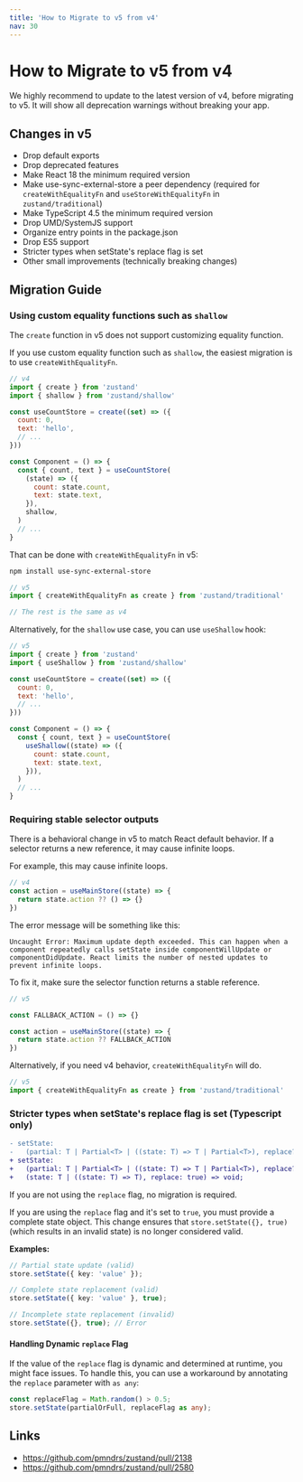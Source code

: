 ```yaml
---
title: 'How to Migrate to v5 from v4'
nav: 30
---
```


# How to Migrate to v5 from v4

We highly recommend to update to the latest version of v4, before migrating to v5. It will show all deprecation warnings without breaking your app.

## Changes in v5

- Drop default exports
- Drop deprecated features
- Make React 18 the minimum required version
- Make use-sync-external-store a peer dependency (required for `createWithEqualityFn` and `useStoreWithEqualityFn` in `zustand/traditional`)
- Make TypeScript 4.5 the minimum required version
- Drop UMD/SystemJS support
- Organize entry points in the package.json
- Drop ES5 support
- Stricter types when setState's replace flag is set
- Other small improvements (technically breaking changes)

## Migration Guide

### Using custom equality functions such as `shallow`

The `create` function in v5 does not support customizing equality function.

If you use custom equality function such as `shallow`,
the easiest migration is to use `createWithEqualityFn`.

```js
// v4
import { create } from 'zustand'
import { shallow } from 'zustand/shallow'

const useCountStore = create((set) => ({
  count: 0,
  text: 'hello',
  // ...
}))

const Component = () => {
  const { count, text } = useCountStore(
    (state) => ({
      count: state.count,
      text: state.text,
    }),
    shallow,
  )
  // ...
}
```

That can be done with `createWithEqualityFn` in v5:

```bash
npm install use-sync-external-store
```

```js
// v5
import { createWithEqualityFn as create } from 'zustand/traditional'

// The rest is the same as v4
```

Alternatively, for the `shallow` use case, you can use `useShallow` hook:

```js
// v5
import { create } from 'zustand'
import { useShallow } from 'zustand/shallow'

const useCountStore = create((set) => ({
  count: 0,
  text: 'hello',
  // ...
}))

const Component = () => {
  const { count, text } = useCountStore(
    useShallow((state) => ({
      count: state.count,
      text: state.text,
    })),
  )
  // ...
}
```

### Requiring stable selector outputs

There is a behavioral change in v5 to match React default behavior.
If a selector returns a new reference, it may cause infinite loops.

For example, this may cause infinite loops.

```js
// v4
const action = useMainStore((state) => {
  return state.action ?? () => {}
})
```

The error message will be something like this:

```
Uncaught Error: Maximum update depth exceeded. This can happen when a component repeatedly calls setState inside componentWillUpdate or componentDidUpdate. React limits the number of nested updates to prevent infinite loops.
```

To fix it, make sure the selector function returns a stable reference.

```js
// v5

const FALLBACK_ACTION = () => {}

const action = useMainStore((state) => {
  return state.action ?? FALLBACK_ACTION
})
```

Alternatively, if you need v4 behavior, `createWithEqualityFn` will do.

```js
// v5
import { createWithEqualityFn as create } from 'zustand/traditional'
```


### Stricter types when setState's replace flag is set (Typescript only)

```diff
- setState:
-   (partial: T | Partial<T> | ((state: T) => T | Partial<T>), replace?: boolean | undefined) => void;
+ setState:
+   (partial: T | Partial<T> | ((state: T) => T | Partial<T>), replace?: false) => void;
+   (state: T | ((state: T) => T), replace: true) => void;
```

If you are not using the `replace` flag, no migration is required.

If you are using the `replace` flag and it's set to `true`, you must provide a complete state object.
This change ensures that `store.setState({}, true)` (which results in an invalid state) is no longer considered valid.

**Examples:**

```ts
// Partial state update (valid)
store.setState({ key: 'value' });

// Complete state replacement (valid)
store.setState({ key: 'value' }, true);

// Incomplete state replacement (invalid)
store.setState({}, true); // Error
```

#### Handling Dynamic `replace` Flag

If the value of the `replace` flag is dynamic and determined at runtime, you might face issues. To handle this, you can use a workaround by annotating the `replace` parameter with `as any`:

```ts
const replaceFlag = Math.random() > 0.5;
store.setState(partialOrFull, replaceFlag as any);
```


## Links

- https://github.com/pmndrs/zustand/pull/2138
- https://github.com/pmndrs/zustand/pull/2580